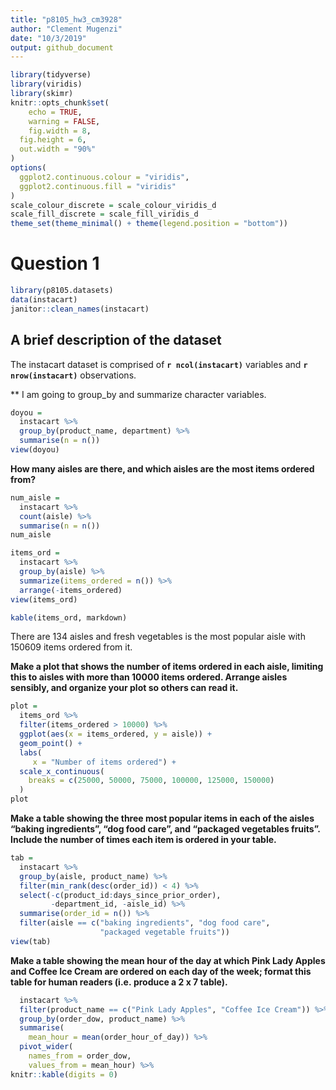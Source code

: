 ```yaml
---
title: "p8105_hw3_cm3928"
author: "Clement Mugenzi"
date: "10/3/2019"
output: github_document
---
```




```r
library(tidyverse)
library(viridis)
library(skimr)
knitr::opts_chunk$set(
	echo = TRUE,
	warning = FALSE,
	fig.width = 8, 
  fig.height = 6,
  out.width = "90%"
)
options(
  ggplot2.continuous.colour = "viridis",
  ggplot2.continuous.fill = "viridis"
)
scale_colour_discrete = scale_colour_viridis_d
scale_fill_discrete = scale_fill_viridis_d
theme_set(theme_minimal() + theme(legend.position = "bottom"))
```


# Question 1


```r
library(p8105.datasets)
data(instacart)
janitor::clean_names(instacart)
```

## A brief description of the dataset

The instacart dataset is comprised of **`r ncol(instacart)`** variables and **`r nrow(instacart)`** observations.

** I am going to group_by and summarize character variables.  

```r
doyou = 
  instacart %>% 
  group_by(product_name, department) %>% 
  summarise(n = n())
view(doyou)
```



**How many aisles are there, and which aisles are the most items ordered from?**

```r
num_aisle = 
  instacart %>% 
  count(aisle) %>% 
  summarise(n = n())
num_aisle
```


```r
items_ord = 
  instacart %>% 
  group_by(aisle) %>% 
  summarize(items_ordered = n()) %>% 
  arrange(-items_ordered)
view(items_ord)
```

```r
kable(items_ord, markdown)
```

There are 134 aisles and fresh vegetables is the most popular aisle with 150609 items ordered from it.



**Make a plot that shows the number of items ordered in each aisle, limiting this to aisles with more than 10000 items ordered. Arrange aisles sensibly, and organize your plot so others can read it.**


```r
plot = 
  items_ord %>%
  filter(items_ordered > 10000) %>% 
  ggplot(aes(x = items_ordered, y = aisle)) + 
  geom_point() +
  labs(
     x = "Number of items ordered") +
  scale_x_continuous(
    breaks = c(25000, 50000, 75000, 100000, 125000, 150000)
  )
plot
```


**Make a table showing the three most popular items in each of the aisles “baking ingredients”, “dog food care”, and “packaged vegetables fruits”. Include the number of times each item is ordered in your table.**

```r
tab = 
  instacart %>% 
  group_by(aisle, product_name) %>% 
  filter(min_rank(desc(order_id)) < 4) %>% 
  select(-c(product_id:days_since_prior_order), 
         -department_id, -aisle_id) %>% 
  summarise(order_id = n()) %>%
  filter(aisle == c("baking ingredients", "dog food care", 
                    "packaged vegetable fruits"))
view(tab)
```



**Make a table showing the mean hour of the day at which Pink Lady Apples and Coffee Ice Cream are ordered on each day of the week; format this table for human readers (i.e. produce a 2 x 7 table).**

```r
  instacart %>% 
  filter(product_name == c("Pink Lady Apples", "Coffee Ice Cream")) %>%
  group_by(order_dow, product_name) %>%
  summarise(
    mean_hour = mean(order_hour_of_day)) %>% 
  pivot_wider(
    names_from = order_dow,
    values_from = mean_hour) %>% 
knitr::kable(digits = 0)
```


























